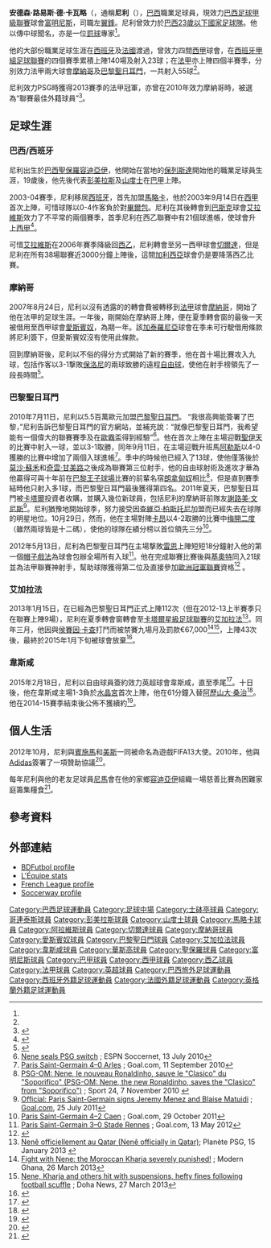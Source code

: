 {{blpsources|time=2015-05-27T16:41:53+00:00}}
{{noteTA
|G1=football
|G2=uefa
|G3=南美球會
|G4=EPL
|G5=laliga
|G6=卡塔尔星级足球联赛
|T=zh-hans:内内;zh-hant:努內;zh-cn:内内;zh-tw:努內;zh-hk:尼利;zh-mo:尼利;
|1=zh-hans:内内;zh-hant:努內;zh-cn:内内;zh-tw:努內;zh-hk:尼利;zh-mo:尼利;
}}
{{Infobox football biography
| name = 尼利 <br />''Nenê''
| image = File:NenêWHU.jpg
| image_size = 250
| caption = 尼利於2015與韋斯咸足球隊熱身
| fullname = Anderson Luiz de Carvalho
| birth_date = {{birth date and age|1981|7|19|df=yes}}<ref name=WHU>{{cite web|url=http://www.whufc.com/Teams/First-Team/Squad/Nene|title=First Team Player Profile|publisher=韋斯咸官方網頁|language=En|date=2015年5月28日|accessdate=2015年5月28日|deadurl=yes|archiveurl=https://web.archive.org/web/20150528181309/http://www.whufc.com/Teams/First-Team/Squad/Nene|archivedate=2015年5月28日}}</ref>
| height = {{height|m=1.81}}<ref name=WHU></ref>
| position = [[中場#翼鋒|翼鋒]]
| birth_place = [[巴西|巴西]][[容迪亞伊|容迪亞伊]]<ref name=WHU></ref>
| currentclub = [[富明尼斯足球會|富明尼斯]]
| clubnumber = 77
| youthyears1 = 1996–1997 | youthclubs1 = [[巴伊亞競技俱樂部|巴希亞]]
| youthyears2 = 1997–1998 | youthclubs2 = [[葡萄牙士砵亭俱樂部|士砵亭]]
| youthyears3 = 1998–1999 | youthclubs3 = [[哥連泰斯保利斯塔體育會|哥連泰斯]]
| years1 = 1999–2001 | clubs1 = [[保利斯達足球會|保利斯達]] | caps1 = 32 | goals1 = 26
| years2 = 2001–2002 | clubs2 = [[彭美拉斯體育會|彭美拉斯]] | caps2 = 24 | goals2 = 5
| years3 = 2002–2003 | clubs3 = [[桑托斯足球俱乐部|桑托斯]] | caps3 = 22 | goals3 = 8
| years4 = 2003–2004 | clubs4 = [[皇家馬略卡體育會|馬略卡]] | caps4 = 29 | goals4 = 2
| years5 = 2004–2006 | clubs5 = [[阿拉维斯体育|阿拉维斯]] | caps5 = 78 | goals5 = 21
| years6 = 2006–2007 | clubs6 = [[皇家維戈塞爾塔俱樂部|塞爾塔]] | caps6 = 38 | goals6 = 8
| years7 = 2007–2010 | clubs7 = [[摩納哥體育會足球會|摩納哥]] | caps7 = 63 | goals7 = 19
| years8 = 2008–2009 | clubs8 = → [[皇家西班牙人體育俱樂部|西班牙人]] (借用) | caps8 = 35 | goals8 = 4
| years9 = 2010–2013 | clubs9 = [[巴黎圣日耳曼足球俱乐部|巴黎圣日耳曼]] | caps9 = 79 | goals9 = 36
| years10 = 2013–2015 | clubs10 = [[加拉法体育俱乐部|加拉法]] | caps10 = 43 | goals10 = 20
| years11 = 2015 | clubs11 = [[西汉姆联足球俱乐部|西汉姆联]] | caps11 = 8 | goals11 = 0
| years12 = 2015–2018 | clubs12 = [[華斯高達伽馬划艇會|華斯高]] | caps12 = 82 | goals12 = 27
| years13 = 2018–2019 | clubs13 = [[聖保羅足球會|聖保羅]] | caps13 = 37  | goals13 =  8
| years14 = 2019–  | clubs14 = [[富明尼斯足球會|富明尼斯]] | caps14 = 1  | goals14 =  0
| nationalyears1 = 2003 | nationalteam1 = [[巴西23歲以下國家足球隊|巴西U23]] | nationalcaps1 = 4 | nationalgoals1 = 1
| pcupdate = 2019年8月2日 （日）
| ntupdate =
}}

'''安德森·路易斯·德·卡瓦略'''（{{lang-pt|'''Anderson Luiz de Carvalho'''}}，通稱'''尼利'''（{{lang-pt|'''Nenê'''}}{{bd|1981年|7月19日|catIdx=Nenê}}），[[巴西|巴西]]職業足球員，現效力[[巴西足球甲級聯賽|巴西足球甲級聯賽]]球會[[富明尼斯足球會|富明尼斯]]，司職左[[中場#翼鋒|翼鋒]]。尼利曾效力於[[巴西23歲以下國家足球隊|巴西23歲以下國家足球隊]]。他以傳中球聞名，亦是一位[[罰球|罰球]]專家<ref name=WHU></ref>。

他的大部份職業足球生涯在[[西班牙|西班牙]]及[[法國|法國]]渡過，曾效力四間[[西甲|西甲]]球會，在[[西班牙甲組足球聯賽|西班牙甲組足球聯賽]]的四個賽季累積上陣140場及射入23球；在[[法甲|法甲]]亦上陣四個半賽季，分別效力法甲兩大球會[[摩納哥體育會足球會|摩納哥]]及[[巴黎聖日耳門足球會|巴黎聖日耳門]]，一共射入55球<ref name=WHU></ref>。

尼利效力PSG時獲得2013賽季的法甲冠軍，亦曾在2010年效力摩納哥時，被選為“聯賽最佳外籍球員”<ref name=PSG>{{cite web|url=http://www.infopsg.com/2010/12/13/psg-nene-elu-meilleur-joueur-etranger-de-ligue-1-par-france-football/|title=PSG: Nene, élu meilleur joueur étranger de Ligue 1 par France Football|trans_title=PSG: Nene, elected Ligue 1's best foreign player by France Football|publisher=Info PSG|language=Fr|date=13 December 2010|accessdate=14 February 2015|archive-date=2015-07-08|archive-url=https://web.archive.org/web/20150708075405/http://www.infopsg.com/2010/12/13/psg-nene-elu-meilleur-joueur-etranger-de-ligue-1-par-france-football/|dead-url=no}}</ref>。

==足球生涯==
===巴西/西班牙===
尼利出生於[[巴西|巴西]][[聖保羅|聖保羅]][[容迪亞伊|容迪亞伊]]，他開始在當地的[[保列斯達足球會|保列斯達]]開始他的職業足球員生涯，19歲後，他先後代表[[彭美拉斯體育會|彭美拉斯]]及[[山度士足球會|山度士]]在[[巴甲|巴甲]]上陣。

2003-04賽季，尼利移居[[西班牙|西班牙]]，首先加盟[[皇家馬略卡|馬略卡]]，他於2003年9月14日在[[西甲|西甲]]首次上陣，可惜球隊以0-4作客負於對[[畢爾包體育會|畢爾包]]。尼利在其後轉會到[[巴斯克自治區|巴斯克]]球會[[艾拉維斯體育會|艾拉維斯]]效力了不平常的兩個賽季，首季尼利在西乙聯賽中有21個球進帳，使球會升上[[西甲|西甲]]<ref>{{cite web|url=http://www.elmundo.es/elmundodeporte/2005/09/18/liga/1127065633.html|title=El Getafe de Schuster derrota al Alavés y es el nuevo líder|trans_title=Schuster's Getafe defeats Alavés and is the new leader|publisher=[[世界報_(西班牙)|世界報]]|language=ES|date=19 September 2005|accessdate=9 July 2014|archive-date=2018-01-11|archive-url=https://web.archive.org/web/20180111165122/http://www.elmundo.es/elmundodeporte/2005/09/18/liga/1127065633.html|dead-url=no}}</ref>。

可惜[[艾拉維斯體育會|艾拉維斯]]在2006年賽季降級回[[西乙|西乙]]，尼利轉會至另一西甲球會[[切爾達足球會|切爾達]]，但是尼利在所有38場聯賽近3000分鐘上陣後，這間[[加利西亞|加利西亞]]球會仍是要降落西乙比賽。

===摩納哥===
2007年8月24日，尼利以沒有透露的的轉會費被轉移到[[法甲|法甲]]球會[[摩納哥體育會足球會|摩納哥]]，開始了他在法甲的足球生涯。一年後，剛開始在摩納哥上陣，便在夏季轉會窗的最後一天被借用至西甲球會[[皇家愛斯賓奴體育會|愛斯賓奴]]，為期一年。該[[加泰羅尼亞|加泰羅尼亞]]球會在季未可行駛借用條款將尼利簽下，但愛斯賓奴沒有使用此條款。

回到摩納哥後，尼利以不俗的得分方式開始了新的賽季，他在首十場比賽攻入九球，包括作客以3-1撃敗[[布羅尼體育會|保洛尼]]的兩球致勝的遠程[[自由球|自由球]]，使他在射手榜領先了一段長時間<ref>{{cite web|url=http://www.goal.com/en-gh/match/boulogne-vs-monaco/778946/lineups?ICID=MP_MS_2|title=Boulogne 1 - 3 Monaco Match preview-10/24-Goal.com|publisher=[[Goal.com|Goal.com]]|language=EN|date=24 October 2009|accessdate=28 May 2015|archive-date=2015-09-24|archive-url=https://web.archive.org/web/20150924135706/http://www.goal.com/en-gh/match/boulogne-vs-monaco/778946/lineups?ICID=MP_MS_2|dead-url=no}}</ref>。

===巴黎聖日耳門===
2010年7月11日，尼利以5.5百萬歐元加盟[[巴黎聖日耳門足球會|巴黎聖日耳門]]。 “我很高興能簽署了巴黎，”尼利告訴巴黎聖日耳門的官方網站，並補充說：“就像巴黎聖日耳門，我希望能有一個偉大的聯賽賽季及在[[歐足聯歐洲聯賽|歐霸盃]]得到經驗”<ref>[http://soccernet.espn.go.com/news/story?id=808546&sec=transfers&cc=5739 Nene seals PSG switch] {{Wayback|url=http://soccernet.espn.go.com/news/story?id=808546&sec=transfers&cc=5739 |date=20121022005133 }}; ESPN Soccernet, 13 July 2010</ref>。他在首次上陣在主場迎戰[[聖伊天體育會|聖伊天]]的比賽中射入一球，並以3-1取勝，同年9月11日，在主場迎戰升班馬[[阿爾勒-阿維尼翁田徑俱樂部|阿勒斯]]以4-0獲勝的比賽中增加了兩個入球進帳<ref>[http://www.goal.com/en-gh/match/psg-vs-arles/936395/lineups Paris Saint-Germain 4–0 Arles] {{Wayback|url=http://www.goal.com/en-gh/match/psg-vs-arles/936395/lineups |date=20150924135723 }}; Goal.com, 11 September 2010</ref>。季中的時候他已經入了13球，使他僅落後於[[莫沙·蘇禾|莫沙·蘇禾]]和[[奇雲·甘美路|奇雲·甘美路]]之後成為聯賽第三位射手，他的自由球射術及進攻才華為他贏得可與十年前在[[王子公園體育場|巴黎王子球場]]比賽的前輩名宿[[朗拿甸奴|朗拿甸奴]]相比<ref>[http://blogteam.sport24.com/bruno_roger-petit/2010/11/psg-om-nene-le-nouveau-ronaldinho.html PSG-OM: Nene, le nouveau Ronaldinho, sauve le "Clasico" du "Soporifico" (PSG-OM: Nene, the new Ronaldinho, saves the "Clasico" from "Soporifico")] {{Wayback|url=http://blogteam.sport24.com/bruno_roger-petit/2010/11/psg-om-nene-le-nouveau-ronaldinho.html |date=20120426035244 }}; Sport 24, 7 November 2010 {{fr icon}}</ref>，但是直到賽季結時他只射入多1球，而巴黎聖日耳門最後獲得第四名。2011年夏天，巴黎聖日耳門被[[卡塔爾|卡塔爾]]投資者收購，並購入幾位新球員，包括尼利的摩納哥前隊友[[謝路美·文尼斯|謝路美·文尼斯]]<ref>[http://www.goal.com/en-us/news/69/transfer-zone/2011/07/25/2590180/official-paris-saint-germain-signs-jeremy-menez-and-blaise Official: Paris Saint-Germain signs Jeremy Menez and Blaise Matuidi] {{Wayback|url=http://www.goal.com/en-us/news/69/transfer-zone/2011/07/25/2590180/official-paris-saint-germain-signs-jeremy-menez-and-blaise |date=20150406043234 }}; [[Goal.com|Goal.com]], 25 July 2011</ref>。尼利猶豫地開始球季，努力接受因[[哈維爾·帕斯托雷|查維亞·柏斯托尼]]加盟而已經失去在球隊的明星地位。10月29日，然而，他在主場對陣[[卡昂足球俱樂部|卡昂]]以4-2取勝的比賽中[[梅開二度|梅開二度]]（雖然兩球皆是十二碼），使他的球隊在績分榜以首位領先三分<ref>[http://www.goal.com/en-gh/match/psg-vs-caen/1114836/lineups Paris Saint-Germain 4–2 Caen] {{Wayback|url=http://www.goal.com/en-gh/match/psg-vs-caen/1114836/lineups |date=20150924135726 }}; Goal.com, 29 October 2011</ref>。

2012年5月13日，尼利為巴黎聖日耳門在主場撃敗[[雷恩足球俱樂部|雷恩]]上陣短短18分鐘射入他的第一個[[帽子戲法|帽子戲法]]為球會包辦全場所有入球<ref>[http://www.goal.com/en-gh/match/psg-vs-rennes/1115088/live-commentary?ICID=MP_MS_3 Paris Saint-Germain 3–0 Stade Rennes] {{Wayback|url=http://www.goal.com/en-gh/match/psg-vs-rennes/1115088/live-commentary?ICID=MP_MS_3 |date=20150924135728 }}; Goal.com, 13 May 2012</ref>。他在完成聯賽比賽後與[[奥利弗·吉鲁|基奧特]]同入21球並為法甲聯賽神射手，幫助球隊獲得第二位及直接參加[[歐洲冠軍聯賽|歐洲冠軍聯賽]]資格<ref>{{cite web|title=France - Topscorers|url=http://www.ligue1.com/ligue1/classementButeurs#sai=80&journee1=1&journee2=38&cat=G&poste=Tous|publisher=www.ligue1.com|accessdate=30 May 2015|archive-url=https://web.archive.org/web/20150710062621/http://www.ligue1.com/ligue1/classementButeurs#sai=80&journee1=1&journee2=38&cat=G&poste=Tous|archive-date=2015-07-10|dead-url=yes}}</ref> 。

===艾加拉法===
2013年1月15日，在已經為巴黎聖日耳門正式上陣112次（但在2012-13上半賽季只在聯賽上陣9場），尼利在夏季轉會窗轉會至[[卡塔爾星級足球聯賽|卡塔爾星級足球聯賽]]的[[艾加拉法體育會|艾加拉法]]<ref>[http://www.planetepsg.com/news-23261-mercato_nene_officiellement_au_qatar.html Nenê officiellement au Qatar (Nenê officially in Qatar)]; Planète PSG, 15 January 2013 {{fr icon}}</ref>。同年三月，他因與[[侯賽因·卡查|侯賽因·卡查]]打鬥而被禁賽九場月及罰款€67,000<ref>[http://www.modernghana.com/sports/455086/2/fight-with-nene-the-moroccan-kharja-severely-punis.html Fight with Nene: the Moroccan Kharja severely punished!] {{Wayback|url=http://www.modernghana.com/sports/455086/2/fight-with-nene-the-moroccan-kharja-severely-punis.html |date=20160304124240 }}; Modern Ghana, 26 March 2013</ref><ref>[http://dohanews.co/nene-kharja-and-others-hit-with-suspensions-hefty/ Nene, Kharja and others hit with suspensions, hefty fines following football scuffle] {{Wayback|url=http://dohanews.co/nene-kharja-and-others-hit-with-suspensions-hefty/ |date=20150204044904 }}; Doha News, 27 March 2013</ref>，上陣43次後，最終於2015年1月下旬被球會放棄<ref>{{cite web|url=http://www.lequipe.fr/Football/Actualites/Nene-a-resilie/531956|title=Nene a résilié|trans_title=Nene has been released|publisher=[[隊報|隊報]]|language=Fr|date=28 January 2015|accessdate=14 February 2015|archive-date=2015-02-21|archive-url=https://web.archive.org/web/20150221121359/http://www.lequipe.fr/Football/Actualites/Nene-a-resilie/531956|dead-url=no}}</ref>。

===韋斯咸===
2015年2月18日，尼利以自由球員簽約效力英超球會韋斯咸，直至季尾<ref>{{cite web|url=http://www.whufc.com/News/Articles/2015/February/19-February/Hammers-snap-up-Nene|title=Hammers snap up Nene|publisher=West Ham United|date=18 February 2015|accessdate=18 February 2015|deadurl=yes|archiveurl=https://web.archive.org/web/20150505042740/http://www.whufc.com/News/Articles/2015/February/19-February/Hammers-snap-up-Nene|archivedate=2015年5月5日}}</ref>。十日後，他在韋斯咸主場1-3負於[[水晶宮足球會|水晶宮]]首次上陣，他在61分鐘入替[[阿歷士·桑治|阿歷山大·桑治]]<ref>{{cite web|url=http://www.bbc.co.uk/sport/0/football/31562853|title=West Ham 1–3 Crystal Palace|publisher=[[BBC_Sport|BBC Sport]]|date=28 February 2015|accessdate=1 March 2015|archive-date=2015-04-13|archive-url=https://web.archive.org/web/20150413185008/http://www.bbc.co.uk/sport/0/football/31562853|dead-url=no}}</ref>。他在2014-15賽季結束後公佈不獲續約<ref name="neneout">{{cite web | url=http://www.whufc.com/News/Articles/2015/May/28-May/Nene-thanks-Hammers-fans | title=Nene thanks Hammers | publisher=www.whufc.com | date=28 May 2015 | accessdate=28 May 2015 | archive-date=2015-05-28 | archive-url=https://web.archive.org/web/20150528220508/http://www.whufc.com/News/Articles/2015/May/28-May/Nene-thanks-Hammers-fans | dead-url=no }}</ref>。

==個人生活==
2012年10月，尼利與[[卡里姆·本澤馬|賓施馬]]和[[利昂內爾·美斯|美斯]]一同被命名為遊戲FIFA13大使。2010年，他與[[Adidas|Adidas]]簽署了一項贊助協議<ref>{{cite web|url=http://www.melty.fr/fifa-13-nene-rejoint-messi-et-benzema-en-tant-qu-ambassadeur-a135348.html|title=FIFA 13: Nene rejoint Messi et Benzema en tant qu'ambassadeur|trans_title=FIFA 13: Nene joins Messi and Benzema as ambassador|publisher=Melty|language=fr|date=2012|accessdate=14 February 2015|archive-date=2015-02-14|archive-url=https://web.archive.org/web/20150214163852/http://www.melty.fr/fifa-13-nene-rejoint-messi-et-benzema-en-tant-qu-ambassadeur-a135348.html|dead-url=no}}</ref>。

每年尼利與他的老友足球員[[尼馬|尼馬]]會在他的家鄉[[容迪亞伊|容迪亞伊]]組織一場慈善比賽為困難家庭籌集糧食<ref>{{cite web|url=http://www.lemeilleurdupsg.com/article-35595-nene-defie-neymar.html|title=Anciens: Nenê défie Neymar!|trans_title=Past player: Nenê challenges Neymar!|publisher=Le Meilleur du PSG|language=fr|date=5 December 2014|accessdate=14 February 2015|archive-url=https://web.archive.org/web/20150214163650/http://www.lemeilleurdupsg.com/article-35595-nene-defie-neymar.html|archive-date=2015-02-14|dead-url=yes}}</ref>。

==參考資料==
{{reflist|30em}}

==外部連結==
*[http://www.bdfutbol.com/en/j/j141.html BDFutbol profile] {{Wayback|url=http://www.bdfutbol.com/en/j/j141.html |date=20100523205415 }}
*[http://www.lequipe.fr/Football/FootballFicheJoueur19432.html L'Équipe stats] {{Wayback|url=http://www.lequipe.fr/Football/FootballFicheJoueur19432.html |date=20150506124345 }} {{fr icon}}
*[https://web.archive.org/web/20080408103947/http://www.frenchleague.com/joueur/index.asp?no_joueur=117750 French League profile] {{fr icon}}
*[http://uk.soccerway.com/players/anderson-luis-de-carvalho/3838/ Soccerway profile] {{Wayback|url=http://uk.soccerway.com/players/anderson-luis-de-carvalho/3838/ |date=20150516110133 }}

{{DEFAULTSORT:Nene}}
[[Category:巴西足球運動員|Category:巴西足球運動員]]
[[Category:足球中場|Category:足球中場]]
[[Category:士砵亭球員|Category:士砵亭球員]]
[[Category:哥連泰斯球員|Category:哥連泰斯球員]]
[[Category:彭美拉斯球員|Category:彭美拉斯球員]]
[[Category:山度士球員|Category:山度士球員]]
[[Category:馬略卡球員|Category:馬略卡球員]]
[[Category:阿拉維斯球員|Category:阿拉維斯球員]]
[[Category:切爾達球員|Category:切爾達球員]]
[[Category:摩納哥球員|Category:摩納哥球員]]
[[Category:愛斯賓奴球員|Category:愛斯賓奴球員]]
[[Category:巴黎聖日門球員|Category:巴黎聖日門球員]]
[[Category:艾加拉法球員|Category:艾加拉法球員]]
[[Category:韋斯咸球員|Category:韋斯咸球員]]
[[Category:華斯高球員|Category:華斯高球員]]
[[Category:聖保羅球員|Category:聖保羅球員]]
[[Category:富明尼斯球員|Category:富明尼斯球員]]
[[Category:巴甲球員|Category:巴甲球員]]
[[Category:西甲球員|Category:西甲球員]]
[[Category:西乙球員|Category:西乙球員]]
[[Category:法甲球員|Category:法甲球員]]
[[Category:英超球員|Category:英超球員]]
[[Category:巴西旅外足球運動員|Category:巴西旅外足球運動員]]
[[Category:西班牙外籍足球運動員|Category:西班牙外籍足球運動員]]
[[Category:法國外籍足球運動員|Category:法國外籍足球運動員]]
[[Category:英格蘭外籍足球運動員|Category:英格蘭外籍足球運動員]]
